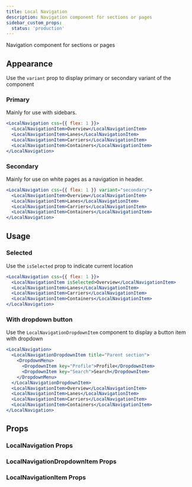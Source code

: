 ```yaml
---
title: Local Navigation
description: Navigation component for sections or pages
sidebar_custom_props:
  status: 'production'
---
```


Navigation component for sections or pages

## Appearance

Use the `variant` prop to display primary or secondary variant of the component

### Primary

Mainly for use with sidebars.

```jsx live
<LocalNavigation css={{ flex: 1 }}>
  <LocalNavigationItem>Overview</LocalNavigationItem>
  <LocalNavigationItem>Lanes</LocalNavigationItem>
  <LocalNavigationItem>Carriers</LocalNavigationItem>
  <LocalNavigationItem>Containers</LocalNavigationItem>
</LocalNavigation>
```

### Secondary

Mainly for use on white pages as a navigation in header.

```jsx live
<LocalNavigation css={{ flex: 1 }} variant="secondary">
  <LocalNavigationItem>Overview</LocalNavigationItem>
  <LocalNavigationItem>Lanes</LocalNavigationItem>
  <LocalNavigationItem>Carriers</LocalNavigationItem>
  <LocalNavigationItem>Containers</LocalNavigationItem>
</LocalNavigation>
```

## Usage

### Selected

Use the `isSelected` prop to indicate current location

```jsx live
<LocalNavigation css={{ flex: 1 }}>
  <LocalNavigationItem isSelected>Overview</LocalNavigationItem>
  <LocalNavigationItem>Lanes</LocalNavigationItem>
  <LocalNavigationItem>Carriers</LocalNavigationItem>
  <LocalNavigationItem>Containers</LocalNavigationItem>
</LocalNavigation>
```

### With dropdown button

Use the `LocalNavigationDropdownItem` component to display a button item with dropdown

```jsx live
<LocalNavigation>
  <LocalNavigationDropdownItem title="Parent section">
    <DropdownMenu>
      <DropdownItem key="Profile">Profile</DropdownItem>
      <DropdownItem key="Search">Search</DropdownItem>
    </DropdownMenu>
  </LocalNavigationDropdownItem>
  <LocalNavigationItem>Overview</LocalNavigationItem>
  <LocalNavigationItem>Lanes</LocalNavigationItem>
  <LocalNavigationItem>Carriers</LocalNavigationItem>
  <LocalNavigationItem>Containers</LocalNavigationItem>
</LocalNavigation>
```

## Props

### LocalNavigation Props

<PropsTable component="LocalNavigation" />

### LocalNavigationDropdownItem Props

<PropsTable component="LocalNavigationDropdownItem" />

### LocalNavigationItem Props

<PropsTable component="LocalNavigationItem" />
